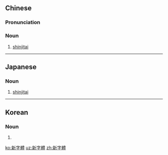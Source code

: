 {{also|新字体}}
==Chinese==
{{zh-forms|s=新字体|type=12}}

===Pronunciation===
{{zh-pron
|m=xīnzìtǐ
|c=san1 zi6 tai2
|cat=n
}}

===Noun===
{{zh-noun}}

# [[shinjitai]] {{gloss|a form of Japanese [[kanji]] used after 1947}}

{{zh-cat|Linguistics}}

----

==Japanese==
{{ja-kanjitab|しん|じ|たい|yomi=on}}

===Noun===
{{ja-noun|しんじたい|shin=新字体}}

# {{ja-def|新字体}} [[shinjitai]] {{gloss|a form of Japanese [[kanji]] used after 1947}}

----

==Korean==
{{ko-hanjatab}}

===Noun===
{{ko-noun|hj|hangeul=신자체}}

# {{hanja form of|신자체|[[shinjitai]]}}

[[ko:新字體]]
[[uz:新字體]]
[[zh:新字體]]